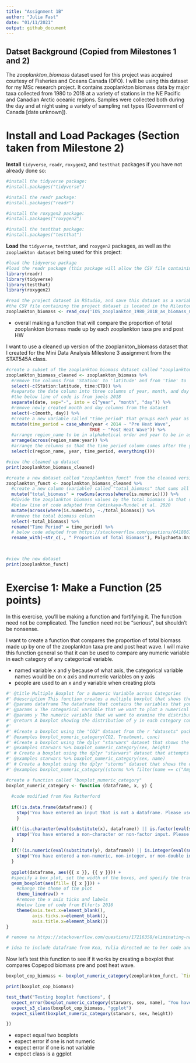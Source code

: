 ```yaml
---
title: "Assignment 1B"
author: "Julia Fast"
date: "01/11/2021"
output: github_document
---
```



## Datset Background (Copied from Milestones 1 and 2)

The *zooplankton_biomass* dataset used for this project was acquired courtesy of Fisheries and Oceans Canada (DFO). I will be using this dataset for my MSc research project. It contains zooplankton biomass data by major taxa collected from 1980 to 2018 at a variety of stations in the NE Pacific and Canadian Arctic oceanic regions. Samples were collected both during the day and at night using a variety of sampling net types (Government of Canada [date unknown]).

# Install and Load Packages (Section taken from Milestone 2)

**Install** `tidyverse`, `readr`, `roxygen2`, and `testthat` packages if you have not already done so:
```r

#install the tidyverse package:
#install.packages("tidyverse")

#install the readr package:
#install.packages("readr")

#install the roxygen2 package:
#install.packages("roxygen2")

#install the testthat package:
#install.packages("testthat")

```

**Load** the `tidyverse`, `testthat`, and `roxygen2` packages, as well as the `zooplankton dataset` being used for this project:
```r

#load the tidyverse package
#load the readr package (this package will allow the CSV file containing the project dataset to be read)
library(readr) 
library(tidyverse)
library(testthat)
library(roxygen2)

#read the project dataset in RStudio, and save this dataset as a variable called "zooplankton_biomass"
#the CSV file containing the project dataset is located in the Milestone2 folder of the project GitHub repository
zooplankton_biomass <- read_csv('IOS_zooplankton_1980_2018_as_biomass_major_taxa_groups_EN.csv')

```


- overall making a function that will compare the proportion of total zooplankton biomass made up by each zooplankton taxa pre and post HW

I want to use a cleaned up version of the zooplankton_biomass dataset that I created for the Mini Data Analysis Milestone 3 assignment from the STAT545A class.
```r
#create a subset of the zooplankton_biomass dataset called "zooplankton_biomass_cleaned"
zooplankton_biomass_cleaned <- zooplankton_biomass %>% 
  #remove the columns from 'Station' to 'latitude' and from 'time' to 'CTD' from the dataset
  select(-c(Station:latitude, time:CTD)) %>% 
  #separate the date column into three columns of year, month, and day
  #the below line of code is from joels 2018
  separate(date, sep="-", into = c("year", "month", "day")) %>% 
  #remove newly created month and day columns from the dataset
  select(-c(month, day)) %>% 
  #create a new variable called "time_period" that groups each year as either pre or post marine heat wave
  mutate(time_period = case_when(year < 2014 ~ "Pre Heat Wave",
                                TRUE ~ "Post Heat Wave")) %>% 
  #arrange region_name to be in alphabetical order and year to be in ascending order
  arrange(across(region_name:year)) %>% 
  #arrange the columns so that the time_period column comes after the year column
  select(c(region_name, year, time_period, everything()))

#view the cleaned up dataset
print(zooplankton_biomass_cleaned)
```



```r
#create a new dataset called "zooplankton_funct" from the cleaned version of the original dataset
zooplankton_funct <- zooplankton_biomass_cleaned %>% 
  #create a new column (variable) called "total_biomass" that sums all zooplankton taxa biomass values in each row
  mutate("total_biomass" = rowSums(across(where(is.numeric)))) %>%
  #divide the zooplankton biomass values by the total biomass in that sample so that these cells contain the proportion of total biomass the zooplankton taxa makes up in each sample
  #below line of code adapted from Cetinkaya-Rundel et al. 2020
  mutate(across(where(is.numeric), ~./total_biomass)) %>% 
  #remove the total biomass column
  select(-total_biomass) %>% 
  rename("Time Period" = time_period) %>% 
  # below code adapted from https://stackoverflow.com/questions/64188671/renaming-multiple-columns-with-dplyr-renameacross
  rename_with(~str_c(., " Proportion of Total Biomass"), Polychaeta:Animalia)
  


#view the new dataset
print(zooplankton_funct)

```
# Exercise 1: Make a Function (25 points)

In this exercise, you’ll be making a function and fortifying it. The function need not be complicated. The function need not be “serious”, but shouldn’t be nonsense.

I want to create a function that compares the proportion of total biomass made up by one of the zooplankton taxa pre and post heat wave. I will make this function general so that it can be used to compare any numeric variable in each category of any categorical variable. 


- named variable x and y because of what axis, the categorical variable names would be on x axis and numeric variables on y axis
- people are used to an x and y variable when creating plots

```r
#' @title Multiple Boxplot for a Numeric Variable across Categories 
#' @description This function creates a multiple boxplot that shows the distribution of a numeric variable in different categories contained in a categorical variable. NA values will automatically be removed from the data, which will lead to the warning message "Removed n rows containing non-finite values (stat_boxplot)" with n being the number of NA rows removed.
#' @params dataframe The dataframe that contains the variables that you would like to use to create the boxplot. The class of this parameter must be dataframe.
#' @params x The categorical variable that we want to plot a numerical variable across. x must be a vector of class character or factor.
#' @params y The numeric variable that we want to examine the distribution of across a categorical variable. y must be a vector of class double, integer, or numeric.
#' @return A boxplot showing the distribution of y in each category contained in x
#' 
#' #Create a boxplot using the "CO2" dataset from the r "datasets" package that shows the distribution of CO2 concentration of grass plants in each treatment type (chilled or nonchilled):
#' @examples boxplot_numeric_category(CO2, Treatment, conc)
#' #Create a boxplot using the dplyr "starwars" dataset that shows the distribution of the height of starwars characters based on the sex of the characters:
#' @examples starwars %>% boxplot_numeric_category(sex, height)
#' # Create a boxplot using the dplyr "starwars" dataset that attempts to plot the distribution of the name of starwars characters based on the sex of the characters.Because the name variable is a character and not a numeric vector, the function will deliver an error message.
#' @examples starwars %>% boxplot_numeric_category(sex, name)
#' # Create a boxplot using the dplyr "storms" dataset that shows the distribution of the wind speeds observed for the storms Caroline and Doris:
#' @examples boxplot_numeric_category((storms %>% filter(name == c("Amy", "Doris"))), name, wind)

#create a function called "boxplot_numeric_category"
boxplot_numeric_category <- function (dataframe, x, y) {
  
  #code modified from Kea Rutherford
  
  if(!is.data.frame(dataframe)) {
    stop('You have entered an input that is not a dataframe. Please use a dataframe for the dataframe input')
    }

  if(!(is.character(eval(substitute(x), dataframe)) || is.factor(eval(substitute(x), dataframe)))) {
    stop('You have entered a non-character or non-factor input. Please enter a character variable or factor variable for the x input')
  }
  
  if(!(is.numeric(eval(substitute(y), dataframe)) || is.integer(eval(substitute(y), dataframe)) || is.double(eval(substitute(y), dataframe)))) {
    stop('You have entered a non-numeric, non-integer, or non-double input. Please enter a variable of a numeric, integer, or double class for the y input')
  }
  
  ggplot(dataframe, aes({{ x }}, {{ y }})) + 
  #specify a box plot, set the width of the boxes, and specify the transparency of the box plot
  geom_boxplot(aes(fill= {{ x }})) + 
    #change the theme of the plot
    theme_linedraw() +
    #remove the x axis ticks and labels
    #below line of code from Elferts 2016
    theme(axis.text.x=element_blank(),
          axis.ticks.x=element_blank(),
          axis.title.x=element_blank())
}

# remove na https://stackoverflow.com/questions/17216358/eliminating-nas-from-a-ggplot

# idea to include dataframe from Kea, Yulia directed me to her code and so is ||


```

Now let's test this function to see if it works by creating a boxplot that compares Copepod biomass pre and post heat wave.
```r

boxplot_cop_biomass <- boxplot_numeric_category(zooplankton_funct, `Time Period`, `Copepoda Proportion of Total Biomass`)

print(boxplot_cop_biomass)

```

```r

test_that("Testing boxplot functions", {
  expect_error(boxplot_numeric_category(starwars, sex, name), "You have entered a non-numeric, non-integer, or non-double input. Please enter a variable of a numeric, integer, or double class for the y input")
  expect_s3_class(boxplot_cop_biomass, "ggplot")
  expect_silent(boxplot_numeric_category(starwars, sex, height))

})

```
- expect equal two boxplots
- expect error if one is not numeric
- expect error if one is not variable
- expect class is a ggplot

